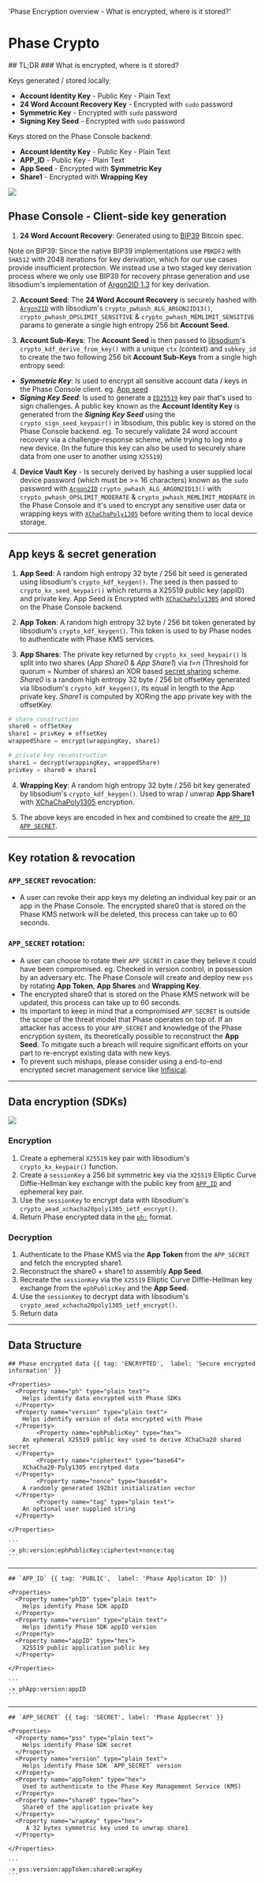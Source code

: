   'Phase Encryption overview - What is encrypted, where is it stored?'

# Phase Crypto

<Note>
## TL;DR
### What is encrypted, where is it stored?

Keys generated / stored locally:

- **Account Identity Key** - Public Key - Plain Text
- **24 Word Account Recovery Key** - Encrypted with `sudo` password
- **Symmetric Key** - Encrypted with `sudo` password
- **Signing Key Seed** - Encrypted with `sudo` password

Keys stored on the Phase Console backend:

- **Account Identity Key** - Public Key - Plain Text
- **APP_ID** - Public Key - Plain Text
- **App Seed** - Encrypted with **Symmetric Key**
- **Share1** - Encrypted with **Wrapping Key**

</Note>

![](/assets/phase-console-crypto.svg)

## Phase Console - Client-side key generation

1. **24 Word Account Recovery**: Generated using to [BIP39](https://github.com/bitcoin/bips/blob/master/bip-0039.mediawiki) Bitcoin spec.

Note on BIP39: Since the native BIP39 implementations use `PBKDF2` with `SHA512` with 2048 iterations for key derivation, which for our use cases provide insufficient protection. We instead use a two staged key derivation process where we only use BIP39 for recovery phrase generation and use libsodium's implementation of [Argon2ID 1.3](https://doc.libsodium.org/password_hashing#argon2) for key derivation.

2. **Account Seed**: The **24 Word Account Recovery** is securely hashed with [`Argon2ID`](https://en.wikipedia.org/wiki/Argon2) with libsodium's `crypto_pwhash_ALG_ARGON2ID13()`, `crypto_pwhash_OPSLIMIT_SENSITIVE` & `crypto_pwhash_MEMLIMIT_SENSITIVE` params to generate a single high entropy 256 bit **Account Seed**.

3. **Account Sub-Keys**: The **Account Seed** is then passed to [libsodium](https://doc.libsodium.org/key_derivation#deriving-keys-from-a-single-high-entropy-key)'s `crypto_kdf_derive_from_key()` with a unique `ctx` (context) and `subkey_id` to create the two following 256 bit **Account Sub-Keys** from a single high entropy seed:

- **_Symmetric Key_**: Is used to encrypt all sensitive account data / keys in the Phase Console client. eg. [App seed](/security/phase-encryption#app-keys-and-secret-generation)
- **_Signing Key Seed_**: Is used to generate a [`ED25519`](https://www.cryptopp.com/wiki/Ed25519) key pair that's used to sign challenges. A public key known as the **Account Identity Key** is generated from the **_Signing Key Seed_** using the `crypto_sign_seed_keypair()` in libsodium, this public key is stored on the Phase Console backend. eg. To securely validate 24 word account recovery via a challenge-response scheme, while trying to log into a new device. (In the future this key can also be used to securely share data from one user to another using `X25519`)

4. **Device Vault Key** - Is securely derived by hashing a user supplied local device password (which must be >= 16 characters) known as the `sudo` password with [`Argon2ID`](https://en.wikipedia.org/wiki/Argon2) `crypto_pwhash_ALG_ARGON2ID13()` with `crypto_pwhash_OPSLIMIT_MODERATE` & `crypto_pwhash_MEMLIMIT_MODERATE` in the Phase Console and it's used to encrypt any sensitive user data or wrapping keys with [`XChaChaPoly1305`](https://doc.libsodium.org/secret-key_cryptography/aead/chacha20-poly1305) before writing them to local device storage.

---

## App keys & secret generation

1. **App Seed**: A random high entropy 32 byte / 256 bit seed is generated using libsodium's `crypto_kdf_keygen()`. The seed is then passed to `crypto_kx_seed_keypair()` which returns a X25519 public key (appID) and private key. App Seed is Encrypted with [`XChaChaPoly1305`](https://doc.libsodium.org/secret-key_cryptography/aead/chacha20-poly1305) and stored on the Phase Console backend.

2. **App Token**: A random high entropy 32 byte / 256 bit token generated by libsodium's `crypto_kdf_keygen()`. This token is used to by Phase nodes to authenticate with Phase KMS services.

3. **App Shares**: The private key returned by `crypto_kx_seed_keypair()` is split into two shares (_App Share0_ & _App Share1_) via _t=n_ (Threshold for quorum = Number of shares) an XOR based [secret sharing](https://en.wikipedia.org/wiki/Secret_sharing) scheme. _Share0_ is a random high entropy 32 byte / 256 bit offsetKey generated via libsodium's `crypto_kdf_keygen()`, its equal in length to the App private key. _Share1_ is computed by XORing the app private key with the offsetKey.

```python
# share construction
share0 = offSetKey
share1 = privKey ⊕ offsetKey
wrappedShare = encrypt(wrappingKey, share1)

# private key reconstruction
share1 = decrypt(wrappingKey, wrappedShare)
privKey = share0 ⊕ share1
```

4. **Wrapping Key**: A random high entropy 32 byte / 256 bit key generated by libsodium's `crypto_kdf_keygen()`. Used to wrap / unwrap **App Share1** with [XChaChaPoly1305](https://doc.libsodium.org/secret-key_cryptography/aead/chacha20-poly1305) encryption.

5. The above keys are encoded in hex and combined to create the [`APP_ID`](/security/phase-encryption#app-id) [`APP_SECRET`](/security/phase-encryption#app-secret).

---

## Key rotation & revocation

### `APP_SECRET` revocation:

- A user can revoke their app keys my deleting an individual key pair or an app in the Phase Console. The encrypted share0 that is stored on the Phase KMS network will be deleted, this process can take up to 60 seconds.

### `APP_SECRET` rotation:

- A user can choose to rotate their `APP_SECRET` in case they believe it could have been compromised. eg. Checked in version control, in possession by an adversary etc. The Phase Console will create and deploy new `pss` by rotating **App Token**, **App Shares** and **Wrapping Key**.
- The encrypted share0 that is stored on the Phase KMS network will be updated, this process can take up to 60 seconds.
- Its important to keep in mind that a compromised `APP_SECRET` is outside the scope of the threat model that Phase operates on top of. If an attacker has access to your `APP_SECRET` and knowledge of the Phase encryption system, its theoretically possible to reconstruct the **App Seed**. To mitigate such a breach will require significant efforts on your part to re-encrypt existing data with new keys.
- To prevent such mishaps, please consider using a end-to-end encrypted secret management service like [Infisical](https://infisical.com/).

---

## Data encryption (SDKs)

![](/assets/phase-sdk-crypto.svg)

### Encryption

1. Create a ephemeral `X25519` key pair with libsodium's `crypto_kx_keypair()` function.
2. Create a `sessionKey` a 256 bit symmetric key via the `X25519` Elliptic Curve Diffie-Hellman key exchange with the public key from [`APP_ID`](/security/phase-encryption#app-id) and ephemeral key pair.
3. Use the `sessionKey` to encrypt data with libsodium's `crypto_aead_xchacha20poly1305_ietf_encrypt()`.
4. Return Phase encrypted data in the [`ph:`](/security/phase-encryption#phase-encrypted-data) format.

### Decryption

1. Authenticate to the Phase KMS via the **App Token** from the `APP_SECRET` and fetch the encrypted share1.
2. Reconstruct the share0 + share1 to assembly **App Seed**.
3. Recreate the `sessionKey` via the `X25519` Elliptic Curve Diffie-Hellman key exchange from the `ephPublicKey` and the **App Seed**.
4. Use the `sessionKey` to decrypt data with libsodium's `crypto_aead_xchacha20poly1305_ietf_encrypt()`.
5. Return data

---

## Data Structure

<Row>
  <Col>

    ## Phase encrypted data {{ tag: 'ENCRYPTED',  label: 'Secure encrypted information' }}

    <Properties>
      <Property name="ph" type="plain text">
        Helps identify data encrypted with Phase SDKs
      </Property>
      <Property name="version" type="plain text">
        Helps identify version of data encrypted with Phase
      </Property>
            <Property name="ephPublicKey" type="hex">
        An ephemeral X25519 public key used to derive XChaCha20 shared secret
      </Property>
            <Property name="ciphertext" type="base64">
        XChaCha20-Poly1305 encrytped data
      </Property>
            <Property name="nonce" type="base64">
        A randomly generated 192bit initialization vector
      </Property>
            <Property name="tag" type="plain text">
        An optional user supplied string
      </Property>

    </Properties>

  </Col>
  <Col sticky>

    ```
    -> ph:version:ephPublicKey:ciphertext+nonce:tag
    ```

  </Col>
</Row>

---

<Row>
  <Col>

    ## `APP_ID` {{ tag: 'PUBLIC',  label: 'Phase Applicaton ID' }}

    <Properties>
      <Property name="phID" type="plain text">
        Helps identify Phase SDK appID
      </Property>
      <Property name="version" type="plain text">
        Helps identify Phase SDK appID version
      </Property>
      <Property name="appID" type="hex">
        X25519 public application public key
      </Property>

    </Properties>

  </Col>
  <Col sticky>

    ```
    -> phApp:version:appID
    ```

  </Col>
</Row>

---

<Row>
  <Col>

    ## `APP_SECRET` {{ tag: 'SECRET', label: 'Phase AppSecret' }}

    <Properties>
      <Property name="pss" type="plain text">
        Helps identify Phase SDK secret
      </Property>
      <Property name="version" type="plain text">
        Helps identify Phase SDK `APP_SECRET` version
      </Property>
      <Property name="appToken" type="hex">
        Used to authenticate to the Phase Key Management Service (KMS)
      </Property>
      <Property name="share0" type="hex">
        Share0 of the application private key
      </Property>
      <Property name="wrapKey" type="hex">
         A 32 bytes symmetric key used to unwrap share1
      </Property>

    </Properties>

  </Col>
  <Col sticky>

    ```
    -> pss:version:appToken:share0:wrapKey
    ```

  </Col>
</Row>
